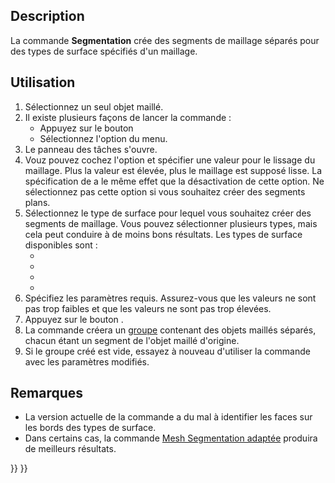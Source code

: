 <languages/>

{{Docnav/fr
|[[Mesh_RemoveCompByHand/fr|Suppression manuelle de composants]]
|[[Mesh_SegmentationBestFit/fr|Segmentation adaptée]]
|[[Mesh_Workbench/fr|Atelier Mesh]]
|IconL=Mesh_RemoveCompByHand.svg
|IconR=Mesh_SegmentationBestFit.svg
|IconC=Workbench_Mesh.svg
}}

{{GuiCommand/fr
|Name=Mesh Segmentation
|Name/fr=Mesh Segmentation
|MenuLocation=Maillages → Segmenter le maillage...
|Workbenches=[[Mesh_Workbench/fr|Mesh]]
|SeeAlso=[[Mesh_SegmentationBestFit/fr|Mesh Segmentation adaptée]]
}}

==Description==

La commande '''Segmentation''' crée des segments de maillage séparés pour des types de surface spécifiés d'un maillage.

<span id="Usage"></span>
==Utilisation==

# Sélectionnez un seul objet maillé.
# Il existe plusieurs façons de lancer la commande :
#* Appuyez sur le bouton {{Button|[[Image:Mesh_Segmentation.svg|16px]] [[Mesh_Segmentation/fr|Segmenter le maillage...]]}}
#* Sélectionnez l'option {{MenuCommand|Maillages → [[Image:Mesh_Segmentation.svg|16px]] Segmenter le maillage...}} du menu.
# Le panneau des tâches {{MenuCommand|Segmentation du maillage}} s'ouvre.
# Vouz pouvez cochez l'option {{MenuCommand|Lissage du maillage}} et spécifier une valeur pour le lissage du maillage. Plus la valeur est élevée, plus le maillage est supposé lisse. La spécification de {{Value|0}} a le même effet que la désactivation de cette option. Ne sélectionnez pas cette option si vous souhaitez créer des segments plans.
# Sélectionnez le type de surface pour lequel vous souhaitez créer des segments de maillage. Vous pouvez sélectionner plusieurs types, mais cela peut conduire à de moins bons résultats. Les types de surface disponibles sont :
#* {{MenuCommand|Plan}}
#* {{MenuCommand|Cylindre}}
#* {{MenuCommand|Sphère}}
#* {{MenuCommand|Forme libre}}
# Spécifiez les paramètres requis. Assurez-vous que les valeurs {{MenuCommand|Tolérance}} ne sont pas trop faibles et que les valeurs {{MenuCommand|Nombre minimum de faces}} ne sont pas trop élevées.
# Appuyez sur le bouton {{Button|OK}}.
# La commande créera un [[Std_Group/fr|groupe]] contenant des objets maillés séparés, chacun étant un segment de l'objet maillé d'origine.
# Si le groupe créé est vide, essayez à nouveau d'utiliser la commande avec les paramètres modifiés.

<span id="Notes"></span>
==Remarques==

* La version actuelle de la commande a du mal à identifier les faces sur les bords des types de surface.
* Dans certains cas, la commande [[Mesh_SegmentationBestFit/fr|Mesh Segmentation adaptée]] produira de meilleurs résultats.


{{Docnav/fr
|[[Mesh_RemoveCompByHand/fr|Suppression manuelle de composants]]
|[[Mesh_SegmentationBestFit/fr|Segmentation adaptée]]
|[[Mesh_Workbench/fr|Atelier Mesh]]
|IconL=Mesh_RemoveCompByHand.svg
|IconR=Mesh_SegmentationBestFit.svg
|IconC=Workbench_Mesh.svg
}}

{{Mesh Tools navi{{#translation:}}}}
{{Userdocnavi{{#translation:}}}}
{{clear}}